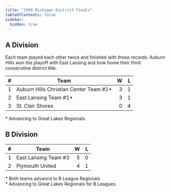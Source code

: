 ```yaml
---
title: "1999 Michigan District Finals"
tableOfContents: false
sidebar:
  hidden: true
---
```


## A Division

Each team played each other twice and finished with these records.  Auburn Hills won the playoff with East Lansing and took home their third consecutive district title.

|    # | Team                                   |    W |    L |
| ---: | -------------------------------------- | ---: | ---: |
|    1 | Auburn Hills Christian Center Team #1* |    3 |    1 |
|    2 | East Lansing Team #1*                  |    3 |    1 |
|    3 | St. Clair Shores                       |    0 |    4 |

\* Advancing to Great Lakes Regionals.

## B Division

|    # | Team                 |    W |    L |
| ---: | -------------------- | ---: | ---: |
|    1 | East Lansing Team #3 |    5 |    0 |
|    2 | Plymouth United      |    4 |    1 |

\* Both teams advance to B League Regionals\
\* Advancing to Great Lakes Regionals for B Leagues.
